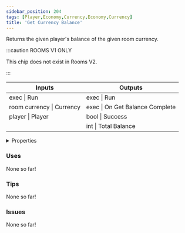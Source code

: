 ```yaml
---
sidebar_position: 204
tags: [Player,Economy,Currency,Economy,Currency]
title: 'Get Currency Balance'
---
```


Returns the given player's balance of the given room currency.

:::caution ROOMS V1 ONLY
    
This chip does not exist in Rooms V2.

:::


<IChip uuid="01659b8a-db44-4b5e-9a58-c366dcfff666"/>

<table><thead><tr><th>Inputs</th><th>Outputs</th></tr></thead><tbody><tr><td>exec | Run</td><td>exec | Run</td></tr><tr><td>room currency | Currency</td><td>exec | On Get Balance Complete</td></tr><tr><td>player | Player</td><td>bool | Success</td></tr><tr><td /><td>int | Total Balance</td></tr></tbody></table>

<details>
  <summary>Properties</summary>
  <div>
    <div>
    <table>
      <tbody>
        <tr>
          <td>Is beta required?</td>
          <td>No</td>
        </tr>
        <tr>
          <td>Is chip a trolling risk?</td>
          <td>No</td>
        </tr>
        <tr>
          <td>Is chip a role assignment risk?</td>
          <td>No</td>
        </tr>
        <tr>
          <td>Chip UUID</td>
          <td>01659b8a-db44-4b5e-9a58-c366dcfff666</td>
        </tr>
        <tr>
          <td>Room availability</td>
          <td>Rooms V1 only</td>
        </tr>
      </tbody>
    </table>
    </div>
  </div>
</details>

### Uses

None so far!

### Tips

None so far!

### Issues

None so far!